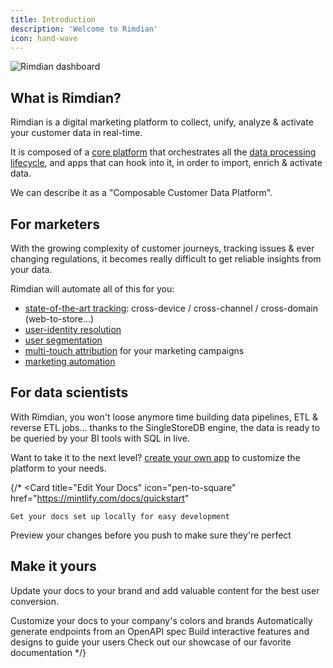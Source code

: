 ```yaml
---
title: Introduction
description: 'Welcome to Rimdian'
icon: hand-wave
---
```


<Frame>
<img
  src="/images/dashboard.jpg"
  alt="Rimdian dashboard"
/>
</Frame>

## What is Rimdian?

Rimdian is a digital marketing platform to collect, unify, analyze & activate your customer data in real-time.

It is composed of a [core platform](/architecture) that orchestrates all the [data processing lifecycle](data-lifecycle), and apps that can hook into it, in order to import, enrich & activate data.

We can describe it as a "Composable Customer Data Platform".

## For marketers

With the growing complexity of customer journeys, tracking issues & ever changing regulations, it becomes really difficult to get reliable insights from your data.

Rimdian will automate all of this for you:

- [state-of-the-art tracking](/receipes/cross-device-reconciliation): cross-device / cross-channel / cross-domain (web-to-store...)
- [user-identity resolution](/user-identity-resolution)
- [user segmentation](/user-segmentation)
- [multi-touch attribution](/multi-touch-attribution) for your marketing campaigns
- [marketing automation](/marketing-automation)


## For data scientists

With Rimdian, you won't loose anymore time building data pipelines, ETL & reverse ETL jobs... thanks to the SingleStoreDB engine, the data is ready to be queried by your BI tools with SQL in live.

Want to take it to the next level? [create your own app](/apps-development/getting-started) to customize the platform to your needs.

{/* <CardGroup cols={2}>
  <Card
    title="Edit Your Docs"
    icon="pen-to-square"
    href="https://mintlify.com/docs/quickstart"
  >
    Get your docs set up locally for easy development
  </Card>
  <Card
    title="Preview Changes"
    icon="image"
    href="https://mintlify.com/docs/development"
  >
    Preview your changes before you push to make sure they're perfect
  </Card>
</CardGroup>

## Make it yours

Update your docs to your brand and add valuable content for the best user conversion.

<CardGroup cols={2}>
  <Card
    title="Customize Style"
    icon="palette"
    href="https://mintlify.com/docs/settings/global"
  >
    Customize your docs to your company's colors and brands
  </Card>
  <Card
    title="Reference APIs"
    icon="code"
    href="https://mintlify.com/docs/api-playground/openapi"
  >
    Automatically generate endpoints from an OpenAPI spec
  </Card>
  <Card
    title="Add Components"
    icon="screwdriver-wrench"
    href="https://mintlify.com/docs/components/accordion"
  >
    Build interactive features and designs to guide your users
  </Card>
  <Card
    title="Get Inspiration"
    icon="stars"
    href="https://mintlify.com/customers"
  >
    Check out our showcase of our favorite documentation
  </Card>
</CardGroup> */}
